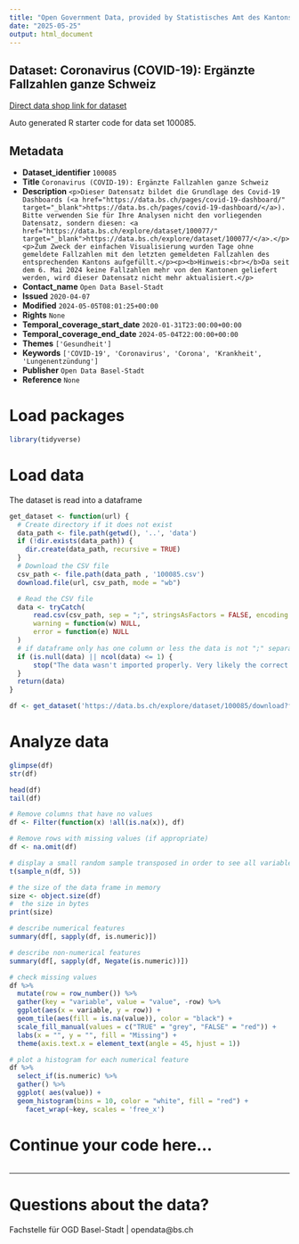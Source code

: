 ```yaml
---
title: "Open Government Data, provided by Statistisches Amt des Kantons Basel-Stadt - Fachstelle OGD"
date: "2025-05-25"
output: html_document
---
```


## Dataset: Coronavirus (COVID-19): Ergänzte Fallzahlen ganze Schweiz

[Direct data shop link for dataset](https://data.bs.ch/explore/dataset/100085)

Auto generated R starter code for data set 100085.

## Metadata

- **Dataset_identifier** `100085`
- **Title** `Coronavirus (COVID-19): Ergänzte Fallzahlen ganze Schweiz`
- **Description** `<p>Dieser Datensatz bildet die Grundlage des Covid-19 Dashboards (<a href="https://data.bs.ch/pages/covid-19-dashboard/" target="_blank">https://data.bs.ch/pages/covid-19-dashboard/</a>). Bitte verwenden Sie für Ihre Analysen nicht den vorliegenden Datensatz, sondern diesen: <a href="https://data.bs.ch/explore/dataset/100077/" target="_blank">https://data.bs.ch/explore/dataset/100077/</a>.</p>
<p>Zum Zweck der einfachen Visualisierung wurden Tage ohne gemeldete Fallzahlen mit den letzten gemeldeten Fallzahlen des entsprechenden Kantons aufgefüllt.</p><p><b>Hinweis:<br></b>Da seit dem 6. Mai 2024 keine Fallzahlen mehr von den Kantonen geliefert werden, wird dieser Datensatz nicht mehr aktualisiert.</p>`
- **Contact_name** `Open Data Basel-Stadt`
- **Issued** `2020-04-07`
- **Modified** `2024-05-05T08:01:25+00:00`
- **Rights** `None`
- **Temporal_coverage_start_date** `2020-01-31T23:00:00+00:00`
- **Temporal_coverage_end_date** `2024-05-04T22:00:00+00:00`
- **Themes** `['Gesundheit']`
- **Keywords** `['COVID-19', 'Coronavirus', 'Corona', 'Krankheit', 'Lungenentzündung']`
- **Publisher** `Open Data Basel-Stadt`
- **Reference** `None`


# Load packages

```r

library(tidyverse)
```

# Load data

The dataset is read into a dataframe

```r
get_dataset <- function(url) {
  # Create directory if it does not exist
  data_path <- file.path(getwd(), '..', 'data')
  if (!dir.exists(data_path)) {
    dir.create(data_path, recursive = TRUE)
  }
  # Download the CSV file
  csv_path <- file.path(data_path , '100085.csv')
  download.file(url, csv_path, mode = "wb")

  # Read the CSV file
  data <- tryCatch(
      read.csv(csv_path, sep = ";", stringsAsFactors = FALSE, encoding = "UTF-8"),
      warning = function(w) NULL,
      error = function(e) NULL
  )
  # if dataframe only has one column or less the data is not ";" separated
  if (is.null(data) || ncol(data) <= 1) {
      stop("The data wasn't imported properly. Very likely the correct separator couldn't be found.\nPlease check the dataset manually and adjust the code.")
  }
  return(data)
}
```

```r

df <- get_dataset('https://data.bs.ch/explore/dataset/100085/download?format=csv&timezone=Europe%2FZurich')

```

# Analyze data

```r

glimpse(df)
str(df)

head(df)
tail(df)

```

```r
# Remove columns that have no values
df <- Filter(function(x) !all(is.na(x)), df)

# Remove rows with missing values (if appropriate)
df <- na.omit(df)
```

```r
# display a small random sample transposed in order to see all variables
t(sample_n(df, 5))
```

```r
# the size of the data frame in memory
size <- object.size(df)
#  the size in bytes
print(size)
```

```r
# describe numerical features
summary(df[, sapply(df, is.numeric)])
```

```r
# describe non-numerical features
summary(df[, sapply(df, Negate(is.numeric))])
```

```r
# check missing values
df %>%
  mutate(row = row_number()) %>%
  gather(key = "variable", value = "value", -row) %>%
  ggplot(aes(x = variable, y = row)) +
  geom_tile(aes(fill = is.na(value)), color = "black") +
  scale_fill_manual(values = c("TRUE" = "grey", "FALSE" = "red")) +
  labs(x = "", y = "", fill = "Missing") +
  theme(axis.text.x = element_text(angle = 45, hjust = 1))
```

```r
# plot a histogram for each numerical feature
df %>%
  select_if(is.numeric) %>%
  gather() %>%
  ggplot( aes(value)) +
  geom_histogram(bins = 10, color = "white", fill = "red") +
    facet_wrap(~key, scales = 'free_x')
```

# Continue your code here...

```r

```
------------------------------------------------------------------------

# Questions about the data?

Fachstelle für OGD Basel-Stadt | opendata@bs.ch
